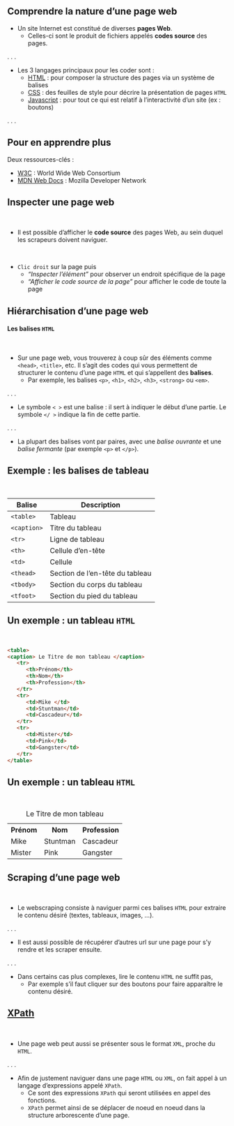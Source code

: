 ## Comprendre la nature d'une page web {.smaller}

- Un site Internet est constitué de diverses __pages Web__.
   + Celles-ci sont le produit de fichiers appelés __codes source__ des pages.

. . .

- Les 3 langages principaux pour les coder sont :
    + [HTML](https://developer.mozilla.org/fr/docs/Web/HTML) : pour composer la structure des pages via un système de balises
    + [CSS](https://developer.mozilla.org/fr/docs/Web/CSS) : des feuilles de style pour décrire la présentation de pages `HTML`
    + [Javascript](https://developer.mozilla.org/fr/docs/Web/JavaScript) : pour tout ce qui est relatif à l'interactivité d'un site (ex : boutons)

. . .

::: {.callout-tip}
## Pour en apprendre plus

Deux ressources-clés :

- [W3C](https://www.w3.org/) : World Wide Web Consortium
- [MDN Web Docs](https://developer.mozilla.org/fr/docs/Learn/Getting_started_with_the_web) : Mozilla Developer Network
:::

## Inspecter une page web

<br>

- Il est possible d'afficher le __code source__ des pages Web, au sein duquel les scrapeurs doivent naviguer.

<br>

- `Clic droit` sur la page puis
    + _"Inspecter l'élément"_ pour observer un endroit spécifique de la page
    + _"Afficher le code source de la page"_ pour afficher le code de toute la page


## Hiérarchisation d'une page web {.smaller}

#### Les balises `HTML`

<br>

- Sur une page web, vous trouverez à coup sûr des éléments comme ``<head>``, ``<title>``, etc. Il  s'agit des codes qui vous permettent de structurer le contenu d'une page `HTML` et qui s'appellent des **balises**. 
    + Par exemple, les balises ``<p>``, ``<h1>``, ``<h2>``, ``<h3>``, ``<strong>`` ou ``<em>``.

. . .

- Le symbole ``< >`` est une balise : il sert à indiquer le début d'une partie. Le symbole ``</ >`` indique la fin de cette partie.

. . .

- La plupart des balises vont par paires, avec une *balise ouvrante* et une *balise fermante* (par exemple ``<p>`` et ``</p>``).


## Exemple : les balises de tableau

<br>

| Balise      | Description                        |
|-------------|------------------------------------|
| `<table>`   | Tableau                            |
| `<caption>` | Titre du tableau                   |
| `<tr>`      | Ligne de tableau                   |
| `<th>`      | Cellule d'en-tête                  |
| `<td>`      | Cellule                            |
| `<thead>`   | Section de l'en-tête du tableau    |
| `<tbody>`   | Section du corps du tableau        |
| `<tfoot>`   | Section du pied du tableau         |


## Un exemple : un tableau `HTML`

<br>

```html
<table>
<caption> Le Titre de mon tableau </caption>
   <tr>
      <th>Prénom</th>
      <th>Nom</th>
      <th>Profession</th>
   </tr>
   <tr>
      <td>Mike </td>
      <td>Stuntman</td>
      <td>Cascadeur</td>
   </tr>
   <tr>
      <td>Mister</td>
      <td>Pink</td>
      <td>Gangster</td>
   </tr>
</table>
```

## Un exemple : un tableau `HTML`

<br>

<table>
<caption> Le Titre de mon tableau </caption>

   <tr>
      <th>Prénom</th>
      <th>Nom</th>
      <th>Profession</th>
   </tr>
   <tr>
      <td>Mike </td>
      <td>Stuntman</td>
      <td>Cascadeur</td>
   </tr>
   <tr>
      <td>Mister</td>
      <td>Pink</td>
      <td>Gangster</td>
   </tr>
</table>


## Scraping d'une page web

<br>

- Le webscraping consiste à naviguer parmi ces balises `HTML` pour extraire le contenu désiré (textes, tableaux, images, ...).

. . .

- Il est aussi possible de récupérer d'autres url sur une page pour s'y rendre et les scraper ensuite.

. . .

- Dans certains cas plus complexes, lire le contenu `HTML` ne suffit pas,
   + Par exemple s'il faut cliquer sur des boutons pour faire apparaître le contenu désiré.


## [XPath](https://librarycarpentry.org/lc-webscraping/02-xpath/index.html)

<br>

- Une page web peut aussi se présenter sous le format `XML`, proche du `HTML`.

. . .

- Afin de justement naviguer dans une page `HTML` ou `XML`, on fait appel à un langage d'expressions appelé `XPath`.
   + Ce sont des expressions `XPath` qui seront utilisées en appel des fonctions.
   + `XPath` permet ainsi de se déplacer de noeud en noeud dans la structure arborescente d'une page.
